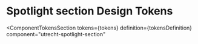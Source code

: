 <!-- @license CC0-1.0 -->


<Meta id="css-spotlight-section--design-tokens" title="CSS Component/Spotlight section/Design Tokens" />

# Spotlight section Design Tokens

<ComponentTokensSection
  tokens={tokens}
  definition={tokensDefinition}
  component="utrecht-spotlight-section"
></ComponentTokensSection>
